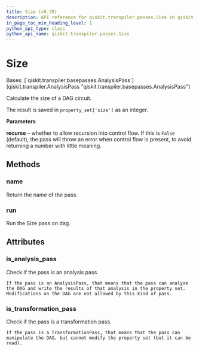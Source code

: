```yaml
---
title: Size (v0.39)
description: API reference for qiskit.transpiler.passes.Size in qiskit v0.39
in_page_toc_min_heading_level: 1
python_api_type: class
python_api_name: qiskit.transpiler.passes.Size
---
```


# Size

<Class id="qiskit.transpiler.passes.Size" isDedicatedPage={true} github="https://github.com/qiskit/qiskit/tree/stable/0.22/qiskit/transpiler/passes/analysis/size.py" signature="Size(*args, **kwargs)" modifiers="class">
  Bases: [`qiskit.transpiler.basepasses.AnalysisPass`](qiskit.transpiler.AnalysisPass "qiskit.transpiler.basepasses.AnalysisPass")

  Calculate the size of a DAG circuit.

  The result is saved in `property_set['size']` as an integer.

  **Parameters**

  **recurse** – whether to allow recursion into control flow. If this is `False` (default), the pass will throw an error when control flow is present, to avoid returning a number with little meaning.

  ## Methods

  <span id="qiskit-transpiler-passes-size-name" />

  ### name

  <Function id="qiskit.transpiler.passes.Size.name" signature="Size.name()">
    Return the name of the pass.
  </Function>

  <span id="qiskit-transpiler-passes-size-run" />

  ### run

  <Function id="qiskit.transpiler.passes.Size.run" signature="Size.run(dag)">
    Run the Size pass on dag.
  </Function>

  ## Attributes

  ### is\_analysis\_pass

  <Attribute id="qiskit.transpiler.passes.Size.is_analysis_pass">
    Check if the pass is an analysis pass.

    If the pass is an AnalysisPass, that means that the pass can analyze the DAG and write the results of that analysis in the property set. Modifications on the DAG are not allowed by this kind of pass.
  </Attribute>

  ### is\_transformation\_pass

  <Attribute id="qiskit.transpiler.passes.Size.is_transformation_pass">
    Check if the pass is a transformation pass.

    If the pass is a TransformationPass, that means that the pass can manipulate the DAG, but cannot modify the property set (but it can be read).
  </Attribute>
</Class>

